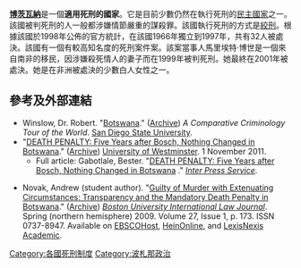 {{死刑}}

'''[[博茨瓦納|博茨瓦納]]'''是一個'''適用死刑的國家'''。它是目前少數仍然在執行死刑的[[民主國家|民主國家]]之一。該國被判死刑的人一般都涉嫌情節嚴重的謀殺罪。該國執行死刑的方式是[[絞刑|絞刑]]。根據該國於1998年公佈的官方統計，在該國1966年獨立到1997年，共有32人被處決。該國有一個有較高知名度的死刑案件{{Link-en|馬里埃特·博世|Mariette Bosch}}案。該案當事人馬里埃特·博世是一個來自南非的移民，因涉嫌殺死情人的妻子而在1999年被判死刑。她最終在2001年被處決。她是在非洲被處決的少數白人女性之一。

==參考及外部連結==
* Winslow, Dr. Robert. "[http://www-rohan.sdsu.edu/faculty/rwinslow/africa/botswana.html Botswana]." ([http://www.webcitation.org/6FPRQjXRP Archive]) ''A Comparative Criminology Tour of the World''. [[San_Diego_State_University|San Diego State University]].
* "[http://www.westminster.ac.uk/research/a-z/centre-for-capital-punishment-studies/news-and-events/news/news-items/death-penalty-five-years-after-bosch,-nothing-changed-in-botswana DEATH PENALTY: Five Years after Bosch, Nothing Changed in Botswana]." ([http://www.webcitation.org/6FPRJoIoa Archive]) [[University_of_Westminster|University of Westminster]]. 1 November 2011.
** Full article: Gabotlale, Bester. "[http://www.ipsnews.net/2006/05/death-penalty-five-years-after-bosch-nothing-changed-in-botswana/ DEATH PENALTY: Five Years after Bosch, Nothing Changed in Botswana] {{Wayback|url=http://www.ipsnews.net/2006/05/death-penalty-five-years-after-bosch-nothing-changed-in-botswana/ |date=20200411092521 }}." ''[[Inter_Press_Service|Inter Press Service]]''.
{{coord|22|19|42.5|S|24|41|05.52|E|display=title}}
* Novak, Andrew (student author). "[http://www.bu.edu/law/central/jd/organizations/journals/international/volume27n1/documents/Novak.pdf Guilty of Murder with Extenuating Circumstances: Transparency and the Mandatory Death Penalty in Botswana]." ([http://www.webcitation.org/6FyrI1cwn Archive]) ''[[Boston_University_International_Law_Journal|Boston University International Law Journal]]''. Spring (northern hemisphere) 2009. Volume 27, Issue 1, p. 173. ISSN 0737-8947. Available on [[EBSCOHost|EBSCOHost]], [[HeinOnline|HeinOnline]], and [[LexisNexis_Academic|LexisNexis Academic]].

[[Category:各國死刑制度|Category:各國死刑制度]]
[[Category:波札那政治|Category:波札那政治]]